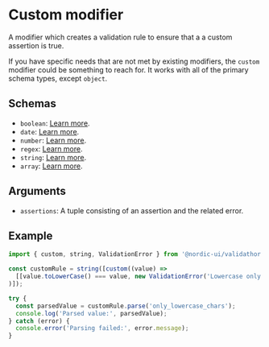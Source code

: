 # Custom modifier

A modifier which creates a validation rule to ensure that a a custom assertion is true.

If you have specific needs that are not met by existing modifiers, the `custom` modifier could be something to reach for. It works with all of the primary schema types, except `object`.

## Schemas

- `boolean`: [Learn more](/schemas/boolean).
- `date`: [Learn more](/schemas/date).
- `number`: [Learn more](/schemas/number).
- `regex`: [Learn more](/schemas/regex).
- `string`: [Learn more](/schemas/string).
- `array`: [Learn more](/schemas/array).

## Arguments

- `assertions`: A tuple consisting of an assertion and the related error.

## Example

```ts
import { custom, string, ValidationError } from '@nordic-ui/validathor';

const customRule = string([custom((value) =>
  [[value.toLowerCase() === value, new ValidationError('Lowercase only')]]
)]);

try {
  const parsedValue = customRule.parse('only_lowercase_chars');
  console.log('Parsed value:', parsedValue);
} catch (error) {
  console.error('Parsing failed:', error.message);
}
```